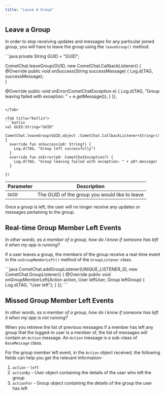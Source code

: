 ```yaml
---
title: "Leave A Group"
---
```




## Leave a Group

In order to stop receiving updates and messages for any particular joined group, you will have to leave the group using the `leaveGroup()` method.

<Tabs>
<Tab title="Java">
```java
private String GUID = "GUID";

CometChat.leaveGroup(GUID, new CometChat.CallbackListener<String>() {
   @Override
   public void onSuccess(String successMessage) {
      Log.d(TAG, successMessage);        
    }

   @Override
   public void onError(CometChatException e) {
      Log.d(TAG, "Group leaving failed with exception: " + e.getMessage());
    }
  });
```

</Tab>

<Tab title="Kotlin">
```kotlin
val GUID:String="GUID"

CometChat.leaveGroup(GUID,object :CometChat.CallbackListener<String>(){
  override fun onSuccess(p0: String?) {
    Log.d(TAG, "Group left successfully")
  }
  override fun onError(p0: CometChatException?) {
    Log.d(TAG, "Group leaving failed with exception: " + p0?.message)
  }

})
```

</Tab>

</Tabs>

| Parameter | Description                                   |
| --------- | --------------------------------------------- |
| `GUID`    | The GUID of the group you would like to leave |

Once a group is left, the user will no longer receive any updates or messages pertaining to the group.

## Real-time Group Member Left Events

*In other words, as a member of a group, how do I know if someone has left it when my app is running?*

If a user leaves a group, the members of the group receive a real-time event in the `onGroupMemberLeft()` method of the `GroupListener` class.

<Tabs>
<Tab title="Java">
```java
CometChat.addGroupListener(UNIQUE_LISTENER_ID, new CometChat.GroupListener() {
@Override
public void onGroupMemberLeft(Action action, User leftUser, Group leftGroup) {
	Log.d(TAG, "User left");
}
});
```

</Tab>

</Tabs>

## Missed Group Member Left Events

*In other words, as a member of a group, how do I know if someone has left it when my app is not running?*

When you retrieve the list of previous messages if a member has left any group that the logged-in user is a member of, the list of messages will contain an `Action` message. An `Action` message is a sub-class of `BaseMessage` class.

For the group member left event, in the `Action` object received, the following fields can help you get the relevant information-

1. `action` - `left`
2. `actionBy` - User object containing the details of the user who left the group
3. `actionFor` - Group object containing the details of the group the user has left
